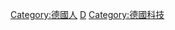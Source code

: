 {{Commonscat|Nobel laureates from Germany}}

[[Category:德國人|Category:德國人]]
[[Category:各國諾貝爾獎獲得者|D]]
[[Category:德國科技|Category:德國科技]]